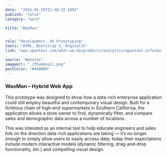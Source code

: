 ```yaml
---
date:  "2015-05-28T22:40:32.169Z"
publish: "false" 
category: "work"

title: "WaxMan"


role: "Development, UX Prototyping"
tools: "HTML, Bootstrap 3, AngularJS" 
link: "www.opentext.com/what-we-do/products/analytics/opentext-information-hub" 

source: "Website"
imageUrl: "./Thumbnail.png"
postColor: "#440000"
---
```


### WaxMan – Hybrid Web App

This prototype was designed to show how a data-rich enterprise application could still employ beautiful and contemporary visual design.  Built for a fictitious chain of high-end supermarkets in Southern California, the application allows a store owner to find, dynamically filter, and compare sales and demographic data across a number of locations.

This was intended as an internal tool to help educate engineers and sales folk on the direction data-rich applications are taking — it’s no longer enough to simply allow users to easily access data; today their expectations include modern interactive models (dynamic filtering, drag-and-drop functionality, etc.) and compelling visual design.